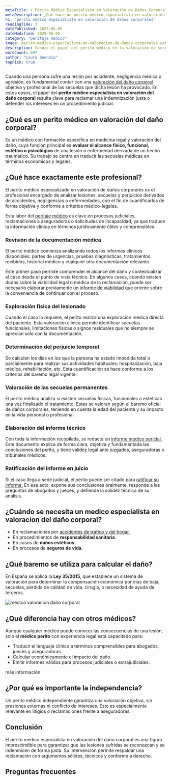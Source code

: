 ```yaml
---
metaTitle: ➤ Perito Médico Especialista en Valoración de Daños Corporales
metaDescription: ¿Qué hace un perito médico especialista en valoración de daños corporales? Te cuento su papel clave en la cuantificación de lesiones, secuelas y reclamaciones legales.
h1: "perito médico especialista en valoración de daños corporales"
readingTime: 3
datePublished: 2025-05-05
dateModified: 2025-05-05
category: "peritaje médico"
image: perito-medico-especialista-en-valoracion-de-danos-corporales.webp
description: Conoce el papel del perito médico en la valoración de secuelas, lesiones y daños físicos. Clave en reclamaciones, seguros y procesos judiciales.
wordCount: 697
author: "Laura Buendía"
topPick: true
---
```



Cuando una persona sufre una lesión por accidente, negligencia médica o agresión, es fundamental contar con una [valoración del daño corporal](/servicios/valoracion-dano-corporal/) objetiva y profesional de las secuelas que dicha lesión ha provocado. En estos casos, el papel del **perito médico especialista en valoración del daño corporal** resulta clave para reclamar una indemnización justa o defender los intereses en un procedimiento judicial.

## ¿Qué es un perito médico en valoración del daño corporal?

Es un médico con formación específica en medicina legal y valoración del daño, cuya función principal es **evaluar el alcance físico, funcional, estético o psicológico** de una lesión o enfermedad derivada de un hecho traumático. Su trabajo se centra en traducir las secuelas médicas en términos económicos y legales.

## ¿Qué hace exactamente este profesional?

El perito médico especializado en valoración de daños corporales es el profesional encargado de analizar lesiones, secuelas y perjuicios derivados de accidentes, negligencias o enfermedades, con el fin de cuantificarlos de forma objetiva y conforme a criterios médico-legales.

Esta labor del [peritaje médico](/peritaje-medico/que-es-un-peritaje-medico/) es clave en procesos judiciales, reclamaciones a aseguradoras o solicitudes de incapacidad, ya que traduce la información clínica en términos jurídicamente útiles y comprensibles.

### Revisión de la documentación médica

El perito médico comienza analizando todos los informes clínicos disponibles: partes de urgencias, pruebas diagnósticas, tratamientos recibidos, historial médico y cualquier otra documentación relevante.

Este primer paso permite comprender el alcance del daño y contextualizar el caso desde el punto de vista técnico. En algunos casos, cuando existen dudas sobre la viabilidad legal o médica de la reclamación, puede ser necesario elaborar previamente un [informe de viabilidad](/servicios/informes-viabilidad/) que oriente sobre la conveniencia de continuar con el proceso.

### Exploración física del lesionado

Cuando el caso lo requiere, el perito realiza una exploración médica directa del paciente. Esta valoración clínica permite identificar secuelas funcionales, limitaciones físicas o signos residuales que no siempre se aprecian solo con la documentación.

### Determinación del perjuicio temporal

Se calculan los días en los que la persona ha estado impedida total o parcialmente para realizar sus actividades habituales: hospitalización, baja médica, rehabilitación, etc. Esta cuantificación se hace conforme a los criterios del baremo legal vigente.

### Valoración de las secuelas permanentes

El perito médico analiza si existen secuelas físicas, funcionales o estéticas una vez finalizado el tratamiento. Estas se valoran según el baremo oficial de daños corporales, teniendo en cuenta la edad del paciente y su impacto en la vida personal o profesional.

### Elaboración del informe técnico

Con toda la información recopilada, se redacta un [informe médico pericial.](/servicios/informes-medicos-periciales/) Este documento explica de forma clara, objetiva y fundamentada las conclusiones del perito, y tiene validez legal ante juzgados, aseguradoras o tribunales médicos.

### Ratificación del informe en juicio

Si el caso llega a sede judicial, el perito puede ser citado para [ratificar su informe.](/servicios/ratificaciones-judiciales/) En ese acto, expone sus conclusiones oralmente, responde a las preguntas de abogados y jueces, y defiende la solidez técnica de su análisis.

<CtaLinks modifier="service-page" />

## ¿Cuándo se necesita un medico especialista en valoracion del daño corporal?

- En reclamaciones por [accidentes de tráfico y del hogar.](/servicios/accidentes-de-trafico-y-hogar/)
- En procedimientos de **responsabilidad sanitaria**.
- En casos de **daños estéticos**.
- En procesos de **seguros de vida**.

## ¿Qué baremo se utiliza para calcular el daño?

En España se aplica la **Ley 35/2015**, que establece un sistema de valoración para determinar la compensación económica por días de baja, secuelas, pérdida de calidad de vida, cirugía, o necesidad de ayuda de terceros.

<Image
  loading="lazy"
  src="/img/blog/perito-medico-especialista-en-valoracion-de-danos-corporales.webp"
  alt="medico valoracion daño corporal"
  width={1536}
  height={1024}
/>

## ¿Qué diferencia hay con otros médicos?

Aunque cualquier médico puede conocer las consecuencias de una lesión, solo el **médico perito** con experiencia legal está capacitado para:

- Traducir el lenguaje clínico a términos comprensibles para abogados, jueces y aseguradoras.
- Calcular económicamente el impacto del daño.
- Emitir informes válidos para procesos judiciales o extrajudiciales.

<MainCta modifier="service-page">más información</MainCta>

## ¿Por qué es importante la independencia?

Un perito médico independiente garantiza una valoración objetiva, sin presiones externas ni conflicto de intereses. Esto es especialmente relevante en litigios o reclamaciones frente a aseguradoras.

## Conclusión

El perito médico especialista en valoración del daño corporal es una figura imprescindible para garantizar que las lesiones sufridas se reconozcan y se indemnicen de forma justa. Su intervención permite respaldar una reclamación con argumentos sólidos, técnicos y conforme a derecho.

## Preguntas frecuentes

<FAQ faqs={FAQ_PERITO_ESPECIALISTA_VALORACION_DANO_CORPORAL} />

